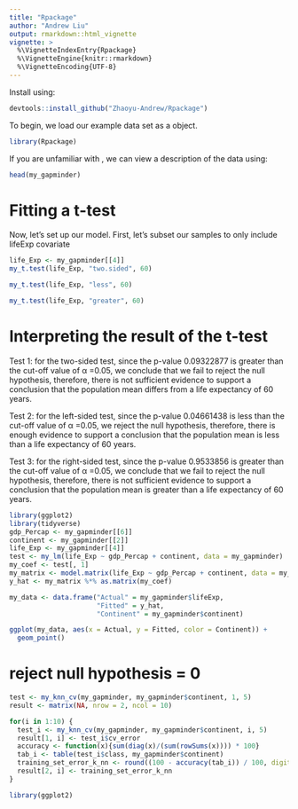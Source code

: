 ```yaml
---
title: "Rpackage"
author: "Andrew Liu"
output: rmarkdown::html_vignette
vignette: >
  %\VignetteIndexEntry{Rpackage}
  %\VignetteEngine{knitr::rmarkdown}
  %\VignetteEncoding{UTF-8}
---
```

Install \texttt{Rpackage} using:
```r
devtools::install_github("Zhaoyu-Andrew/Rpackage")
```
To begin, we load our example data set as a \texttt{gapminder} object.

```r
library(Rpackage)
```
If you are unfamiliar with \texttt{my_gapminder}, we can view a description of the data using:

```r
head(my_gapminder)
```
# Fitting a t-test
Now, let's set up our model. 
First, let's subset our samples to only include lifeExp covariate
```r
life_Exp <- my_gapminder[[4]]
my_t.test(life_Exp, "two.sided", 60)

my_t.test(life_Exp, "less", 60)

my_t.test(life_Exp, "greater", 60)
```
# Interpreting the result of the t-test

Test 1: 
  for the two-sided test, since the p-value 0.09322877 is greater than the cut-off value of α =0.05,
  we conclude that we fail to reject the null hypothesis, therefore, there is not sufficient evidence to
  support a conclusion that the population mean differs from a life expectancy of 60 years. 
  
Test 2:
  for the left-sided test, since the p-value 0.04661438 is less than the cut-off value of α =0.05,
  we reject the null hypothesis, therefore, there is enough evidence to support a conclusion that the 
  population mean is less than a life expectancy of 60 years. 
  
Test 3:
  for the right-sided test, since the p-value 0.9533856 is greater than the cut-off value of α =0.05,
  we conclude that we fail to reject the null hypothesis, therefore, there is not sufficient evidence to
  support a conclusion that the population mean is greater than a life expectancy of 60 years. 
```r
library(ggplot2)
library(tidyverse)
gdp_Percap <- my_gapminder[[6]]
continent <- my_gapminder[[2]]
life_Exp <- my_gapminder[[4]]
test <- my_lm(life_Exp ~ gdp_Percap + continent, data = my_gapminder)
my_coef <- test[, 1]
my_matrix <- model.matrix(life_Exp ~ gdp_Percap + continent, data = my_gapminder)
y_hat <- my_matrix %*% as.matrix(my_coef)

my_data <- data.frame("Actual" = my_gapminder$lifeExp,
                      "Fitted" = y_hat,
                      "Continent" = my_gapminder$continent)

ggplot(my_data, aes(x = Actual, y = Fitted, color = Continent)) +
  geom_point() 

```

# reject null hypothesis = 0
```r
test <- my_knn_cv(my_gapminder, my_gapminder$continent, 1, 5)
result <- matrix(NA, nrow = 2, ncol = 10)

for(i in 1:10) {
  test_i <- my_knn_cv(my_gapminder, my_gapminder$continent, i, 5)
  result[1, i] <- test_i$cv_error
  accuracy <- function(x){sum(diag(x)/(sum(rowSums(x)))) * 100}
  tab_i <- table(test_i$class, my_gapminder$continent)
  training_set_error_k_nn <- round((100 - accuracy(tab_i)) / 100, digit = 2)
  result[2, i] <- training_set_error_k_nn
}


```
```r
library(ggplot2)

```
